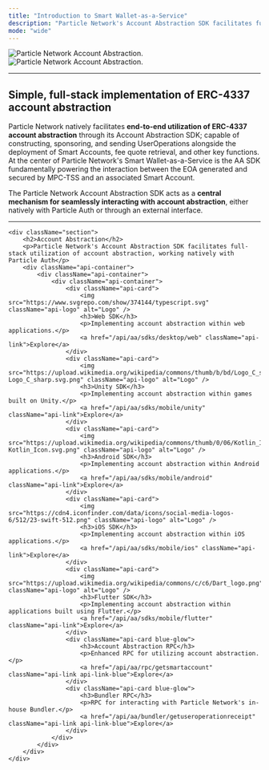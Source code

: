 ```yaml
---
title: "Introduction to Smart Wallet-as-a-Service"
description: "Particle Network's Account Abstraction SDK facilitates full-stack utilization of AA, working natively with Particle Auth."
mode: "wide"
---
```


<img
  className="block dark:hidden"
  src="/api/aa/images/aa.png"
  alt="Particle Network Account Abstraction."
/>
<img
  className="hidden dark:block"
  src="/api/aa/images/aa.png"
  alt="Particle Network Account Abstraction."
/>

***

## Simple, full-stack implementation of ERC-4337 account abstraction

Particle Network natively facilitates **end-to-end utilization of ERC-4337 account abstraction** through its Account Abstraction SDK; capable of constructing, sponsoring, and sending UserOperations alongside the deployment of Smart Accounts, fee quote retrieval, and other key functions. At the center of Particle Network's Smart Wallet-as-a-Service is the AA SDK fundamentally powering the interaction between the EOA generated and secured by MPC-TSS and an associated Smart Account.

The Particle Network Account Abstraction SDK acts as a **central mechanism for seamlessly interacting with account abstraction**, either natively with Particle Auth or through an external interface.

*** 

    <div className="section">
        <h2>Account Abstraction</h2>
        <p>Particle Network's Account Abstraction SDK facilitates full-stack utilization of account abstraction, working natively with Particle Auth</p>
        <div className="api-container">
            <div className="api-container">
                <div className="api-container">
                    <div className="api-card">
                        <img src="https://www.svgrepo.com/show/374144/typescript.svg" className="api-logo" alt="Logo" />
                        <h3>Web SDK</h3>
                        <p>Implementing account abstraction within web applications.</p>
                        <a href="/api/aa/sdks/desktop/web" className="api-link">Explore</a>
                    </div>
                    <div className="api-card">
                        <img src="https://upload.wikimedia.org/wikipedia/commons/thumb/b/bd/Logo_C_sharp.svg/1200px-Logo_C_sharp.svg.png" className="api-logo" alt="Logo" />
                        <h3>Unity SDK</h3>
                        <p>Implementing account abstraction within games built on Unity.</p>
                        <a href="/api/aa/sdks/mobile/unity" className="api-link">Explore</a>
                    </div>
                    <div className="api-card">
                        <img src="https://upload.wikimedia.org/wikipedia/commons/thumb/0/06/Kotlin_Icon.svg/2048px-Kotlin_Icon.svg.png" className="api-logo" alt="Logo" />
                        <h3>Android SDK</h3>
                        <p>Implementing account abstraction within Android applications.</p>
                        <a href="/api/aa/sdks/mobile/android" className="api-link">Explore</a>
                    </div>
                    <div className="api-card">
                        <img src="https://cdn4.iconfinder.com/data/icons/social-media-logos-6/512/23-swift-512.png" className="api-logo" alt="Logo" />
                        <h3>iOS SDK</h3>
                        <p>Implementing account abstraction within iOS applications.</p>
                        <a href="/api/aa/sdks/mobile/ios" className="api-link">Explore</a>
                    </div>
                    <div className="api-card">
                        <img src="https://upload.wikimedia.org/wikipedia/commons/c/c6/Dart_logo.png" className="api-logo" alt="Logo" />
                        <h3>Flutter SDK</h3>
                        <p>Implementing account abstraction within applications built using Flutter.</p>
                        <a href="/api/aa/sdks/mobile/flutter" className="api-link">Explore</a>
                    </div>
                    <div className="api-card blue-glow">
                        <h3>Account Abstraction RPC</h3>
                        <p>Enhanced RPC for utilizing account abstraction.</p>
                        <a href="/api/aa/rpc/getsmartaccount" className="api-link api-link-blue">Explore</a>
                    </div>
                    <div className="api-card blue-glow">
                        <h3>Bundler RPC</h3>
                        <p>RPC for interacting with Particle Network's in-house Bundler.</p>
                        <a href="/api/aa/bundler/getuseroperationreceipt" className="api-link api-link-blue">Explore</a>
                    </div>
                </div>
            </div>
        </div>
    </div>

